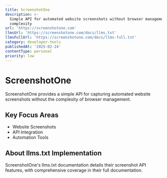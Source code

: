 ```yaml
---
title: ScreenshotOne
description: >-
  Simple API for automated website screenshots without browser management
  complexity
url: 'https://screenshotone.com'
llmsUrl: 'https://screenshotone.com/docs/llms.txt'
llmsFullUrl: 'https://screenshotone.com/docs/llms-full.txt'
category: developer-tools
publishedAt: '2025-02-24'
contentType: personal
priority: low
---
```


# ScreenshotOne

ScreenshotOne provides a simple API for capturing automated website screenshots without the complexity of browser management.

## Key Focus Areas

- Website Screenshots
- API Integration
- Automation Tools

## About llms.txt Implementation

ScreenshotOne's llms.txt documentation details their screenshot API features, with comprehensive coverage in their full documentation.
